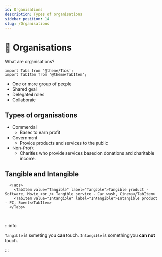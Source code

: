 ```yaml
---
id: Organisations
description: Types of organisations
sidebar_position: 14
slug: /Organisations
---
```


# 🏢 Organisations


What are organisations?

```mdx-code-block
import Tabs from '@theme/Tabs';
import TabItem from '@theme/TabItem';
```

- One or more group of people
- Shared goal
- Delegated roles
- Collaborate

## Types of organisations

- Commercial
   - Based to earn profit
-  Government
   - Provide products and services to the public
-  Non-Profit
   - Charities who provide services based on donations and charitable income.


## Tangible and Intangible

```mdx-code-block
  <Tabs>
    <TabItem value="Tangible" label="Tangible">Tangible product - Software, Movie <br /> Tangible service - Car wash, Cinema</TabItem>
    <TabItem value="Intangible" label="Intangible">Intangible product - PC, Sweet</TabItem>
  </Tabs>
``` 

<br />

:::info

`Tangible` is someting you **can** touch. `Intangible` is something you **can not** touch. 

:::
